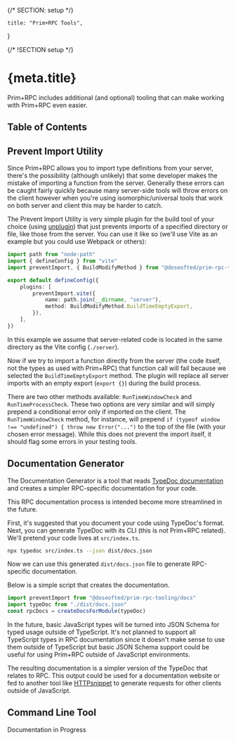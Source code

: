 {/* SECTION: setup */}

	title: "Prim+RPC Tools",
}

{/* !SECTION setup */}

# {meta.title}

Prim+RPC includes additional (and optional) tooling that can make working with Prim+RPC even easier.

## Table of Contents

## Prevent Import Utility

Since Prim+RPC allows you to import type definitions from your server, there's the possibility (although unlikely) that
some developer makes the mistake of importing a function from the server. Generally these errors can be caught fairly
quickly because many server-side tools will throw errors on the client however when you're using isomorphic/universal
tools that work on both server and client this may be harder to catch.

The Prevent Import Utility is very simple plugin for the build tool of your choice (using
[unplugin](https://github.com/unjs/unplugin)) that just prevents imports of a specified directory or file, like those
from the server. You can use it like so (we'll use Vite as an example but you could use Webpack or others):

```typescript
import path from "node:path"
import { defineConfig } from "vite"
import preventImport, { BuildModifyMethod } from "@doseofted/prim-rpc-tooling/build"

export default defineConfig({
	plugins: [
		preventImport.vite({
			name: path.join(__dirname, "server"),
			method: BuildModifyMethod.BuildTimeEmptyExport,
		}),
	],
})
```

In this example we assume that server-related code is located in the same directory as the Vite config (`./server`).

Now if we try to import a function directly from the server (the code itself, not the types as used with Prim+RPC) that
function call will fail because we selected the `BuildTimeEmptyExport` method. The plugin will replace all server
imports with an empty export (`export {}`) during the build process.

There are two other methods available: `RunTimeWindowCheck` and `RunTimeProcessCheck`. These two options are very
similar and will simply prepend a conditional error only if imported on the client. The `RunTimeWindowCheck` method, for
instance, will prepend `if (typeof window !== "undefined") { throw new Error("...")` to the top of the file (with your
chosen error message). While this does not prevent the import itself, it should flag some errors in your testing tools.

## Documentation Generator

The Documentation Generator is a tool that reads [TypeDoc documentation](https://github.com/TypeStrong/typedoc) and
creates a simpler RPC-specific documentation for your code.

<Alert icon="carbon:warning" type="alert-warning">
	This RPC documentation process is intended become more streamlined in the future.
</Alert>

First, it's suggested that you document your code using TypeDoc's format. Next, you can generate TypeDoc with its CLI
(this is not Prim+RPC related). We'll pretend your code lives at `src/index.ts`.

```zsh
npx typedoc src/index.ts --json dist/docs.json
```

Now we can use this generated `dist/docs.json` file to generate RPC-specific documentation.

Below is a simple script that creates the documentation.

```typescript
import preventImport from "@doseofted/prim-rpc-tooling/docs"
import typeDoc from "./dist/docs.json"
const rpcDocs = createDocsForModule(typeDoc)
```

<Alert icon="carbon:warning" type="alert-warning">
	In the future, basic JavaScript types will be turned into JSON Schema for typed usage outside of TypeScript. It's not
	planned to support all TypeScript types in RPC documentation since it doesn't make sense to use them outside of
	TypeScript but basic JSON Schema support could be useful for using Prim+RPC outside of JavaScript environments.
</Alert>

The resulting documentation is a simpler version of the TypeDoc that relates to RPC. This output could be used for a
documentation website or fed to another tool like [HTTPsnippet](https://github.com/Kong/httpsnippet) to generate
requests for other clients outside of JavaScript.

## Command Line Tool

<Alert icon="carbon:warning" type="alert-warning">
	Documentation in Progress
</Alert>
